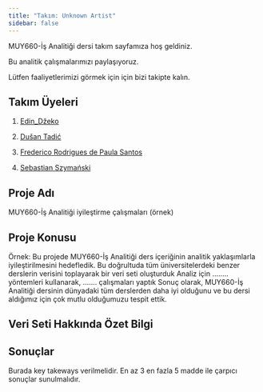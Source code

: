 ```yaml
---
title: "Takım: Unknown Artist"
sidebar: false 
---
```


MUY660-İş Analitiği dersi takım sayfamıza hoş geldiniz.

Bu analitik çalışmalarımızı paylaşıyoruz.

Lütfen faaliyetlerimizi görmek için için bizi takipte kalın.



## Takım Üyeleri

1.  [Edin_Džeko](/takim/edindzeko.qmd)

2.  [Dušan Tadić](/takim/dusantadic.qmd)

3.  [Frederico Rodrigues de Paula Santos](/takim/fred.qmd)

4.  [Sebastian Szymański](/takim/szymanski.qmd)


## Proje Adı
MUY660-İş Analitiği iyileştirme çalışmaları (örnek)

## Proje Konusu
Örnek:
Bu projede MUY660-İş Analitiği ders içeriğinin analitik yaklaşımlarla iyileştirilmesini hedefledik. Bu doğrultuda tüm üniversitelerdeki benzer derslerin verisini toplayarak bir veri seti oluşturduk Analiz için ........ yöntemleri kullanarak, ....... çalışmaları yaptık Sonuç olarak, MUY660-İş Analitiği dersinin dünyadaki tüm derslerden daha iyi olduğunu ve bu dersi aldığımız için çok mutlu olduğumuzu tespit ettik.


## Veri Seti Hakkında Özet Bilgi


## Sonuçlar
Burada key takeways verilmelidir. En az 3 en fazla 5 madde ile çarpıcı sonuçlar sunulmalıdır.
